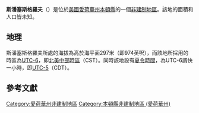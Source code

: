 {{noteTA
|G1=USState
|G2=地名
|G3=Unit
}}
{{Infobox settlement
|official_name            = 斯潘塞斯格羅夫
|native_name = Spencers Grove
|settlement_type          = [[非建制地區|非建制地區]]
|image_skyline            = 
|imagesize                = 
|image_map                = 
|mapsize                  = 
|pushpin_map              = USA Iowa
|pushpin_label            = 斯潘塞斯格羅夫
|pushpin_label_position   = top
|pushpin_map_caption      = 斯潘塞斯格羅夫在愛荷華州的位置
|subdivision_type         = [[世界政區索引|國家]]
|subdivision_type1        = [[美国州份|州份]]
|subdivision_type2        = [[愛荷華州行政区划|縣]]
|subdivision_name         = [[美国|美国]]
|subdivision_name1        = [[愛荷華州|愛荷華州]]
|subdivision_name2        = [[本頓縣_(愛荷華州)|本頓縣]]
|elevation_ft             = 974
|elevation_m              = 297
|area_total_km2           = 
|area_total_sq_mi         = 
|area_land_km2            = 
|area_land_sq_mi          = 
|area_water_km2           = 
|area_water_sq_mi         = 
|population_as_of         = 2010
|population_footnotes     = 
|population_total         = 
|population_metro         = 
|population_density_km2   = auto
|population_density_sq_mi = auto
|timezone                 = [[北美中部时区|北美中部时区]]
|utc_offset               = -6
|coordinates              = {{coord|42|17|04|N|92|52|09|W|display=inline,title}}
| coor_pinpoint           = 
| coordinates_footnotes   = 
|timezone_DST             = CDT
|utc_offset_DST           = -5
|postal_code_type         = [[美國郵區編號|郵區編號]]
|postal_code              = 
|area_code                = {{link-en|电话区号319|Area code 319|319}}
|blank_name = [[地名信息系统|GNIS ID]]
|blank_info = 464751<ref name="GNIS">{{cite gnis|464751|Spencers Grove}}</ref>
}}
'''斯潘塞斯格羅夫'''（{{lang-en|Spencers Grove}}）是位於[[美國|美國]][[愛荷華州|愛荷華州]][[本頓縣_(愛荷華州)|本頓縣]]的一個[[非建制地區|非建制地區]]。該地的面積和人口皆未知。

== 地理 ==
斯潘塞斯格羅夫所處的海拔為高於海平面297米（即974英呎），而該地所採用的時區為[[UTC-6|UTC-6]]，即[[北美中部時區|北美中部時區]]（CST）。同時該地設有[[夏令時間|夏令時間]]，為UTC-6調快一小時，即[[UTC-5|UTC-5]]（CDT）。

== 參考文獻 ==
{{reflist}}

{{本頓縣 (愛荷華州)}}

{{DEFAULTSORT:Spencers Grove}}
[[Category:愛荷華州非建制地區|Category:愛荷華州非建制地區]]
[[Category:本頓縣非建制地區_(愛荷華州)|Category:本頓縣非建制地區 (愛荷華州)]]

{{Iowa-geo-stub}}